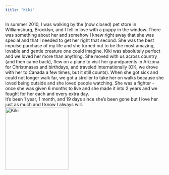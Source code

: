 ```yaml
---
title: "Kiki"
---
```

In summer 2010, I was walking by the (now closed) pet store in Williamsburg, Brooklyn, and I fell in love with a puppy in the window. There was something about her and somehow I knew right away that she was special and that I needed to get her right that second. She was the best impulse purchase of my life and she turned out to be the most amazing, lovable and gentle creature one could imagine. Kiki was absolutely perfect and we loved her more than anything. She moved with us across country (and then came back), flew on a plane to visit her grandparents in Arizona for Christmases and birthdays, and traveled internationally (OK, we drove with her to Canada a few times, but it still counts). When she got sick and could not longer walk far, we got a stroller to take her on walks because she loved being outside and she loved people watching. She was a fighter - once she was given 6 months to live and she made it into 2 years and we fought for her each and every extra day.  
It's been 1 year, 1 month, and 19 days since she's been gone but I love her just as much and I know I always will.   
![Kiki](https://raw.githubusercontent.com/annaol/STA9750-2024-FALL/main/kiki.jpg){width=200}